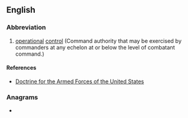 {{also|OpCon}}
==English==
{{rfc|en}}

===Abbreviation===
{{rfc-header|Abbreviation}}
{{head|en|abbreviation}}

# {{lb|en|US|military}} [[operational]] [[control]] (Command authority that may be exercised by commanders at any echelon at or below the level of combatant command.)

====References====
* [http://www.dtic.mil/doctrine/new_pubs/jp1.pdf Doctrine for the Armed Forces of the United States]

===Anagrams===
* {{l|en|cop on}}